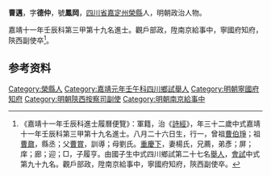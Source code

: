{{Otheruses|other=名为曹凤冈的其他人物|曹凤冈}}
{{明清人物信息框
| 姓名 = 曹邁
| 原名 =
| 圖片名稱= 
| 圖片大小 =
| 圖片說明 = 
| 最高職務 = 陕西副使
| 國家 = 大明 
| 爵位 =
| 籍貫 = [[四川省|四川省]][[嘉定州_(明朝)|嘉定州]][[榮縣|榮縣]]
| 族裔 = 
| 旗籍 = 
| 字號 = 
| 諡號 =
| 出生日期 = 八月二十六日
| 出生地點 =
| 逝世日期 = 
| 逝世地點 =
| 墓葬 =
| 配偶 = 楊氏
| 親屬 = 曾祖[[曹伯琤|曹伯琤]]，祖[[曹鼐|曹鼐]]，父[[曹賞|曹賞]]，母劉氏
| 出身 =
* 嘉靖十一年壬辰科進士
| 經歷 =
| 著作 =  
*
*
*
}}
'''曹邁'''{{BD|1501年||？年||}}，字'''德仲'''，號'''鳳岡'''，[[四川省|四川省]][[嘉定州_(明朝)|嘉定州]][[榮縣|榮縣]]人，明朝政治人物。

嘉靖十一年壬辰科第三甲第十九名進士。觀戶部政，陞南京給事中，寧國府知府，陝西副使卒<ref>《嘉靖十一年壬辰科進士履曆便覽》：軍籍，治《[[詩經|詩經]]》，年三十二歲中式嘉靖十一年壬辰科第三甲第十九名進士。八月二十六日生，行一，曾祖[[曹伯琤|曹伯琤]]；祖[[曹鼐|曹鼐]]，縣丞；父[[曹賞|曹賞]]，訓導；母劉氏。[[重慶下|重慶下]]，妻楊氏，兄薦，弟彥；屏；庠；廊；迎；□，子履亨。由國子生中式四川鄉試第二十七名[[舉人|舉人]]，[[會試|會試]]中式第九十九名。觀戶部政，陞南京給事中，寧國府知府，陝西副使卒。</ref>。

== 参考资料 ==
{{reflist}}

{{嘉靖十一年壬辰科殿试金榜}}

{{Authority control}}

{{DEFAULTSORT:Cao曹}}
[[Category:榮縣人|Category:榮縣人]]
[[Category:嘉靖元年壬午科四川鄉試舉人|Category:嘉靖元年壬午科四川鄉試舉人]]
[[Category:明朝寧國府知府|Category:明朝寧國府知府]]
[[Category:明朝陝西按察司副使|Category:明朝陝西按察司副使]]
[[Category:明朝南京給事中|Category:明朝南京給事中]]


{{明朝人物小作品}}